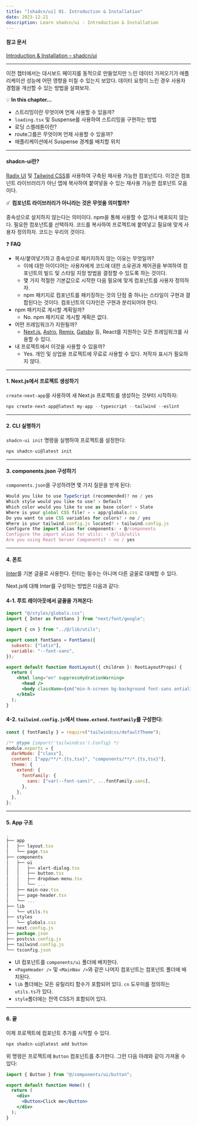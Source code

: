 ```yaml
---
title: "[shadcn/ui] 01. Introduction & Installation"
date: 2023-12-21
description: Learn shadcn/ui - Introduction & Installation
---
```


#### 참고 문서

[Introduction & Installation – shadcn/ui](https://ui.shadcn.com/docs)

---

이전 챕터에서는 대시보드 페이지를 동적으로 만들었지만 느린 데이터 가져오기가 애플리케이션 성능에 어떤 영향을 미칠 수 있는지 보았다. 데이터 요청이 느린 경우 사용자 경험을 개선할 수 있는 방법을 살펴보자.

💡 **In this chapter…**

- 스트리밍이란 무엇이며 언제 사용할 수 있을까?
- `loading.tsx` 및 Suspense를 사용하여 스트리밍을 구현하는 방법
- 로딩 스켈레톤이란?
- route그룹은 무엇이며 언제 사용할 수 있을까?
- 애플리케이션에서 Suspense 경계를 배치할 위치

---

#### shadcn-ui란?

[Radix UI](https://www.radix-ui.com/) 및 [Tailwind CSS](https://tailwindcss.com/)를 사용하여 구축된 재사용 가능한 컴포넌트다. 이것은 컴포넌트 라이브러리가 아닌 앱에 복사하여 붙여넣을 수 있는 재사용 가능한 컴포넌트 모음이다.

☄️ **컴포넌트 라이브러리가 아니라는 것은 무엇을 의미할까?**

종속성으로 설치하지 않는다는 의미이다. npm을 통해 사용할 수 없거나 배포되지 않는다.
필요한 컴포넌트를 선택하자. 코드를 복사하여 프로젝트에 붙여넣고 필요에 맞게 사용자 정의하자. 코드는 우리의 것이다.

❓ **FAQ**

- 복사/붙여넣기하고 종속성으로 패키지하지 않는 이유는 무엇일까?
  - 이에 대한 아이디어는 사용자에게 코드에 대한 소유권과 제어권을 부여하여 컴포넌트의 빌드 및 스타일 지정 방법을 결정할 수 있도록 하는 것이다.
  - 몇 가지 적절한 기본값으로 시작한 다음 필요에 맞게 컴포넌트를 사용자 정의하자.
  - npm 패키지로 컴포넌트를 패키징하는 것의 단점 중 하나는 스타일이 구현과 결합된다는 것이다. 컴포넌트의 디자인은 구현과 분리되어야 한다.
- npm 패키지로 게시할 계획일까?
  - No. npm 패키지로 게시할 계획은 없다.
- 어떤 프레임워크가 지원될까?
  - [Next.js](https://ui.shadcn.com/docs/installation/next), [Astro](https://ui.shadcn.com/docs/installation/astro), [Remix](https://ui.shadcn.com/docs/installation/remix), [Gatsby](https://ui.shadcn.com/docs/installation/gatsby) 등, React를 지원하는 모든 프레임워크를 사용할 수 있다.
- 내 프로젝트에서 이것을 사용할 수 있을까?
  - Yes. 개인 및 상업용 프로젝트에 무료로 사용할 수 있다. 저작자 표시가 필요하지 않다.

---

#### 1. Next.js에서 프로젝트 생성하기

`create-next-app`을 사용하여 새 Next.js 프로젝트를 생성하는 것부터 시작하자:

```jsx
npx create-next-app@latest my-app --typescript --tailwind --eslint
```

---

#### 2. CLI 실행하기

`shadcn-ui init` 명령을 실행하여 프로젝트를 설정한다:

```jsx
npx shadcn-ui@latest init
```

---

#### 3. components.json 구성하기

`components.json`을 구성하려면 몇 가지 질문을 받게 된다:

```jsx
Would you like to use TypeScript (recommended)? no / yes
Which style would you like to use? › Default
Which color would you like to use as base color? › Slate
Where is your global CSS file? › › app/globals.css
Do you want to use CSS variables for colors? › no / yes
Where is your tailwind.config.js located? › tailwind.config.js
Configure the import alias for components: › @/components
Configure the import alias for utils: › @/lib/utils
Are you using React Server Components? › no / yes
```

---

#### 4. 폰트

[Inter](https://rsms.me/inter/)를 기본 글꼴로 사용한다. 린터는 필수는 아니며 다른 글꼴로 대체할 수 있다.

Next.js에 대해 Inter를 구성하는 방법은 다음과 같다:

#### 4-1. 루트 레이아웃에서 글꼴을 가져온다:

```jsx
import "@/styles/globals.css";
import { Inter as FontSans } from "next/font/google";

import { cn } from "../@/lib/utils";

export const fontSans = FontSans({
  subsets: ["latin"],
  variable: "--font-sans",
});

export default function RootLayout({ children }: RootLayoutProps) {
  return (
    <html lang="en" suppressHydrationWarning>
      <head />
      <body className={cn("min-h-screen bg-background font-sans antialiased", fontSans.variable)}>...</body>
    </html>
  );
}
```

#### 4-2. `tailwind.config.js`에서 `theme.extend.fontFamily`를 구성한다:

```jsx
const { fontFamily } = require("tailwindcss/defaultTheme");

/** @type {import('tailwindcss').Config} */
module.exports = {
  darkMode: ["class"],
  content: ["app/**/*.{ts,tsx}", "components/**/*.{ts,tsx}"],
  theme: {
    extend: {
      fontFamily: {
        sans: ["var(--font-sans)", ...fontFamily.sans],
      },
    },
  },
};
```

---

#### 5. App 구조

```jsx
.
├── app
│   ├── layout.tsx
│   └── page.tsx
├── components
│   ├── ui
│   │   ├── alert-dialog.tsx
│   │   ├── button.tsx
│   │   ├── dropdown-menu.tsx
│   │   └── ...
│   ├── main-nav.tsx
│   ├── page-header.tsx
│   └── ...
├── lib
│   └── utils.ts
├── styles
│   └── globals.css
├── next.config.js
├── package.json
├── postcss.config.js
├── tailwind.config.js
└── tsconfig.json
```

- UI 컴포넌트를 `components/ui` 폴더에 배치한다.
- `<PageHeader />` 및 `<MainNav />`와 같은 나머지 컴포넌트는 컴포넌트 폴더에 배치된다.
- `lib` 폴더에는 모든 유틸리티 함수가 포함되어 있다. `cn` 도우미를 정의하는 `utils.ts`가 있다.
- `style`폴더에는 전역 CSS가 포함되어 있다.

---

#### 6. 끝

이제 프로젝트에 컴포넌트 추가를 시작할 수 있다.

```jsx
npx shadcn-ui@latest add button
```

위 명령은 프로젝트에 `Button` 컴포넌트를 추가한다. 그런 다음 아래와 같이 가져올 수 있다:

```jsx
import { Button } from "@/components/ui/button";

export default function Home() {
  return (
    <div>
      <Button>Click me</Button>
    </div>
  );
}
```
